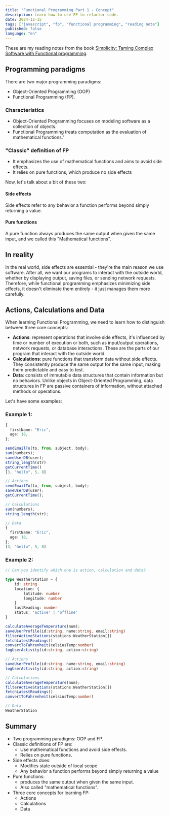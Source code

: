 ```yaml
---
title: "Functional Programming Part 1 - Concept"
description: Learn how to use FP to refactor code.
date: 2024-12-15
tags: ["javascript", "fp", "functional programming", "reading note"]
published: false
language: "en"
---
```


These are my reading notes from the book [Simplicity: Taming Complex Software with Functional programming](https://www.amazon.com/Grokking-Simplicity-software-functional-thinking/dp/1617296201).

## Programming paradigms

There are two major programming paradigms:

- Object-Oriented Programming (OOP)
- Functional Programming (FP).

### Characteristics

- Object-Oriented Programming focuses on modeling software as a collection of objects.
- Functional Programming treats computation as the evaluation of mathematical functions."

### "Classic" definition of FP

- It emphasizes the use of mathematical functions and aims to avoid side effects.
- It relies on pure functions, which produce no side effects

Now, let's talk about a bit of these two:

#### Side effects

Side effects refer to any behavior a function performs beyond simply returning a value.

#### Pure functions

A pure function always produces the same output when given the same input, and we called this "Mathematical functions".

## In reality

In the real world, side effects are essential - they're the main reason we use software. After all, we want our programs to interact with the outside world, whether by displaying output, saving files, or sending network requests. Therefore, while functional programming emphasizes minimizing side effects, it doesn't eliminate them entirely - it just manages them more carefully.

## Actions, Calculations and Data

When learning Functional Programming, we need to learn how to distinguish between three core concepts:

- **Actions**: represent operations that involve side effects, it's influenced by time or number of execution or both, such as input/output operations, network requests, or database interactions. These are the parts of our program that interact with the outside world.
- **Calculations**: pure functions that transform data without side effects. They consistently produce the same output for the same input, making them predictable and easy to test.
- **Data**: consists of immutable data structures that contain information but no behaviors. Unlike objects in Object-Oriented Programming, data structures in FP are passive containers of information, without attached methods or operations.

Let's have some examples:

### Example 1:

```ts
{
  firstName: "Eric",
  age: 18,
};

sendEmailTo(to, from, subject, body);
sum(numbers);
saveUserDB(user);
string_length(str)
getCurrentTime()
[3, "hello", 5, 8]
```

```ts
// Actions
sendEmailTo(to, from, subject, body);
saveUserDB(user);
getCurrentTime();

// Calculations
sum(numbers);
string_length(str);

// Data
{
  firstName: "Eric",
  age: 18,
};
[3, "hello", 5, 8]
```

### Example 2:

```ts
// Can you identify which one is action, calculation and data?

type WeatherStation = {
    id: string
    location: {
        latitude: number
        longitude: number
    }
    lastReading: number
    status: 'active' | 'offline'
}

calculateAverageTemperature(num);
saveUserProfile(id:string, name:string, email:string)
filterActiveStations(stations:WeatherStation[])
fetchLatestReadings()
convertToFahrenheit(celsiusTemp:number)
logUserActivity(id:string, action:string)
```

```ts
// Actions
saveUserProfile(id:string, name:string, email:string)
logUserActivity(id:string, action:string)

// Calculations
calculateAverageTemperature(num);
filterActiveStations(stations:WeatherStation[])
fetchLatestReadings()
convertToFahrenheit(celsiusTemp:number)

// Data
WeatherStation
```

## Summary

- Two programming paradigms: OOP and FP.
- Classic definitions of FP are:
  - Use mathematical functions and avoid side effects.
  - Relies on pure functions.
- Side effects does:
  - Modifies state outside of local scope
  - Any behavior a function performs beyond simply returning a value
- Pure functions:
  - produces the same output when given the same input.
  - Also called "mathematical functions".
- Three core concepts for learning FP:
  - Actions
  - Calculations
  - Data
